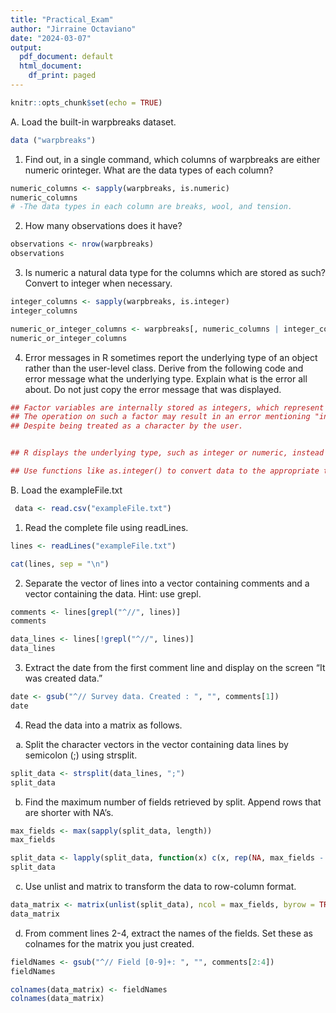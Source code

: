 ```yaml
---
title: "Practical_Exam"
author: "Jirraine Octaviano"
date: "2024-03-07"
output:
  pdf_document: default
  html_document:
    df_print: paged
---
```

```r
knitr::opts_chunk$set(echo = TRUE)
```
A. Load the built-in warpbreaks dataset.
```r
data ("warpbreaks")
```
1. Find out, in a single command, which columns of warpbreaks are either numeric orinteger. What are the data types of each column?
```r
numeric_columns <- sapply(warpbreaks, is.numeric)
numeric_columns
# -The data types in each column are breaks, wool, and tension.
```
2. How many observations does it have?
```r
observations <- nrow(warpbreaks)
observations
```
3. Is numeric a natural data type for the columns which are stored as such? Convert to integer when necessary.
```r
integer_columns <- sapply(warpbreaks, is.integer) 
integer_columns

numeric_or_integer_columns <- warpbreaks[, numeric_columns | integer_columns] 
numeric_or_integer_columns
```
4. Error messages in R sometimes report the underlying type of an object rather than the
user-level class. Derive from the following code and error message what the
underlying type. Explain what is the error all about. Do not just copy the error
message that was displayed.
```r

## Factor variables are internally stored as integers, which represent the underlying type. 
## The operation on such a factor may result in an error mentioning "integer."
## Despite being treated as a character by the user.


## R displays the underlying type, such as integer or numeric, instead of the user-level class, like factors or characters.

## Use functions like as.integer() to convert data to the appropriate type if necessary.
```

B. Load the exampleFile.txt
```r
 data <- read.csv("exampleFile.txt")
```
1. Read the complete file using readLines.
```r

lines <- readLines("exampleFile.txt")

cat(lines, sep = "\n")
```
2. Separate the vector of lines into a vector containing comments and a vector containing the data. Hint: use grepl.
```r
comments <- lines[grepl("^//", lines)]
comments

data_lines <- lines[!grepl("^//", lines)]
data_lines
```
3. Extract the date from the first comment line and display on the screen “It was created data.”
```r
date <- gsub("^// Survey data. Created : ", "", comments[1])
date
```
4. Read the data into a matrix as follows.
a. Split the character vectors in the vector containing data lines by semicolon (;) using strsplit.
```r
split_data <- strsplit(data_lines, ";")
split_data
```
b. Find the maximum number of fields retrieved by split. Append rows that are shorter with NA's.
```r
max_fields <- max(sapply(split_data, length))
max_fields

split_data <- lapply(split_data, function(x) c(x, rep(NA, max_fields - length(x))))
split_data
```
c. Use unlist and matrix to transform the data to row-column format.
```r
data_matrix <- matrix(unlist(split_data), ncol = max_fields, byrow = TRUE)
data_matrix
```
d. From comment lines 2-4, extract the names of the fields. Set these as colnames for the matrix you just created.
```r
fieldNames <- gsub("^// Field [0-9]+: ", "", comments[2:4])
fieldNames

colnames(data_matrix) <- fieldNames
colnames(data_matrix)
```
